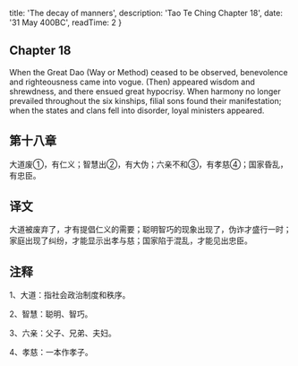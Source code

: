 
  title: 'The decay of manners',
  description: 'Tao Te Ching Chapter 18',
  date: '31 May 400BC',
  readTime: 2
}


## Chapter 18

When the Great Dao (Way or Method) ceased to be observed, benevolence and righteousness came into vogue. (Then) appeared wisdom and shrewdness, and there ensued great hypocrisy. When harmony no longer prevailed throughout the six kinships, filial sons found their manifestation; when the states and clans fell into disorder, loyal ministers appeared.

## 第十八章

大道废①，有仁义；智慧出②，有大伪；六亲不和③，有孝慈④；国家昏乱，有忠臣。

## 译文

大道被废弃了，才有提倡仁义的需要；聪明智巧的现象出现了，伪诈才盛行一时；家庭出现了纠纷，才能显示出孝与慈；国家陷于混乱，才能见出忠臣。


## 注释

1、大道：指社会政治制度和秩序。

2、智慧：聪明、智巧。

3、六亲：父子、兄弟、夫妇。

4、孝慈：一本作孝子。

